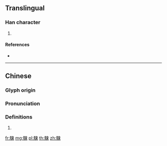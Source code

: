{{character info/new}}
==Translingual==

===Han character===
{{Han char|rn=187|rad=馬|as=07|sn=17|four=75396|canj=SFDL}}

# {{defn|Han|sort=馬07}}

====References====
* {{Han ref|kx=1439.090|dkj=44758|dj=1963.200|hdz=74556.150|uh=99F7|ud=39415|bh=EF5B|bd=61275}}

----

==Chinese==
{{zh-forms}}

===Glyph origin===
{{Han etym}}

===Pronunciation===
{{zh-pron
|m=sǒng
|c=sung2
|h=pfs=
|md=
|mn=
|w=
|mc=
|oc=
|cat=
}}

===Definitions===
{{zh-hanzi}}

# {{rfdef|lang=zh|sort=馬07}}

[[fr:駷]]
[[mg:駷]]
[[pl:駷]]
[[th:駷]]
[[zh:駷]]